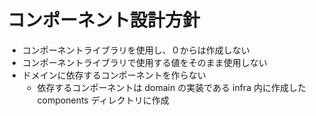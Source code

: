 
<Meta title="Introduction" />

# コンポーネント設計方針

* コンポーネントライブラリを使用し、０からは作成しない
* コンポーネントライブラリで使用する値をそのまま使用しない
* ドメインに依存するコンポーネントを作らない
   * 依存するコンポーネントは domain の実装である infra 内に作成した components ディレクトリに作成
